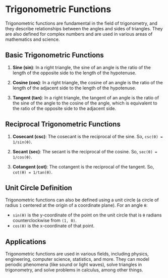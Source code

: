 # Trigonometric Functions

Trigonometric functions are fundamental in the field of trigonometry, and they describe relationships between the angles and sides of triangles. They are also defined for complex numbers and are used in various areas of mathematics and science.

## Basic Trigonometric Functions

1. **Sine (sin)**: In a right triangle, the sine of an angle is the ratio of the length of the opposite side to the length of the hypotenuse. 

2. **Cosine (cos)**: In a right triangle, the cosine of an angle is the ratio of the length of the adjacent side to the length of the hypotenuse.

3. **Tangent (tan)**: In a right triangle, the tangent of an angle is the ratio of the sine of the angle to the cosine of the angle, which is equivalent to the ratio of the opposite side to the adjacent side.

## Reciprocal Trigonometric Functions

1. **Cosecant (csc)**: The cosecant is the reciprocal of the sine. So, `csc(θ) = 1/sin(θ)`.

2. **Secant (sec)**: The secant is the reciprocal of the cosine. So, `sec(θ) = 1/cos(θ)`.

3. **Cotangent (cot)**: The cotangent is the reciprocal of the tangent. So, `cot(θ) = 1/tan(θ)`.

## Unit Circle Definition

Trigonometric functions can also be defined using a unit circle (a circle of radius `1` centered at the origin of a coordinate plane). For an angle `θ`:

- `sin(θ)` is the y-coordinate of the point on the unit circle that is `θ` radians counterclockwise from `(1, 0)`.
- `cos(θ)` is the x-coordinate of that point.

## Applications

Trigonometric functions are used in various fields, including physics, engineering, computer science, statistics, and more. They can model periodic phenomena (like sound or light waves), solve triangles in trigonometry, and solve problems in calculus, among other things.
